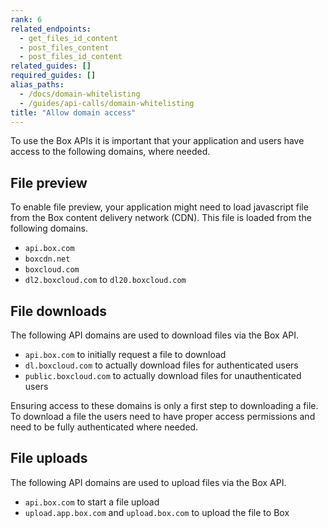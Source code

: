 ```yaml
---
rank: 6
related_endpoints:
  - get_files_id_content
  - post_files_content
  - post_files_id_content
related_guides: []
required_guides: []
alias_paths:
  - /docs/domain-whitelisting
  - /guides/api-calls/domain-whitelisting
title: "Allow domain access"
---
```

To use the Box APIs it is important that your application and users have access
to the following domains, where needed.

## File preview

To enable file preview, your application might need to load javascript file from
the Box content delivery network (CDN). This file is loaded from the following
domains.

- `api.box.com`
- `boxcdn.net`
- `boxcloud.com`
- `dl2.boxcloud.com` to `dl20.boxcloud.com`

## File downloads

The following API domains are used to download files via the Box API.

- `api.box.com` to initially request a file to download
- `dl.boxcloud.com` to actually download files for authenticated users
- `public.boxcloud.com` to actually download files for unauthenticated users

<Message type='warning'>
  Ensuring access to these domains is only a first step to downloading a file.
  To download a file the users need to have proper access permissions and need
  to be fully authenticated where needed.
</Message>

## File uploads

The following API domains are used to upload files via the Box API.

- `api.box.com` to start a file upload
- `upload.app.box.com` and `upload.box.com` to upload the file to Box
